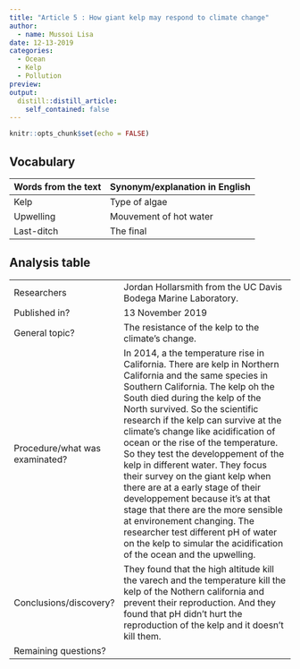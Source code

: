 ```yaml
---
title: "Article 5 : How giant kelp may respond to climate change"
author:
  - name: Mussoi Lisa
date: 12-13-2019
categories:
  - Ocean
  - Kelp
  - Pollution
preview: 
output:
  distill::distill_article:
    self_contained: false
---
```

```r
knitr::opts_chunk$set(echo = FALSE)
```

## Vocabulary

| Words from the text | Synonym/explanation in English |
| ------------------- | ------------------------------ |
| Kelp | Type of algae |
| Upwelling | Mouvement of hot water  | 
| Last-ditch | The final|



## Analysis table 

|                              |                                                                     |
| ---------------------------- | ------------------------------------------------------------------- |
| Researchers                  |  Jordan Hollarsmith from the UC Davis Bodega Marine Laboratory.|
| Published in?                |   13 November 2019                                                     |
| General topic?               |  The resistance of the kelp to the climate's change.                       |
| Procedure/what was examinated? | In 2014, a the temperature rise in California. There are kelp in Northern California and the same species in Southern California. The kelp oh the South died during the kelp of the North survived. So the scientific research if the kelp can survive at the climate's change like acidification of ocean or the rise of the temperature. So they test the developpement of the kelp in different water. They focus their survey on the giant kelp when there are at a early stage of their developpement because it's at that stage that there are the more sensible at environement changing. The researcher test different pH of water on the kelp to simular the acidification of the ocean and the upwelling. |
| Conclusions/discovery?       | They found that the high altitude kill the varech and the temperature kill the kelp of the Nothern california and prevent their reproduction. And they found that pH didn't hurt the reproduction of the kelp and it doesn't kill them.   |
| Remaining questions?         | |



